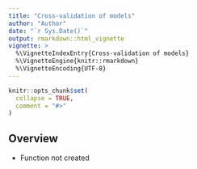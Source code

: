 ```yaml
---
title: "Cross-validation of models"
author: "Author"
date: "`r Sys.Date()`"
output: rmarkdown::html_vignette
vignette: >
  %\VignetteIndexEntry{Cross-validation of models}
  %\VignetteEngine{knitr::rmarkdown}
  %\VignetteEncoding{UTF-8}
---
```


```r
knitr::opts_chunk$set(
  collapse = TRUE,
  comment = "#>"
)
```

## Overview

- Function not created
